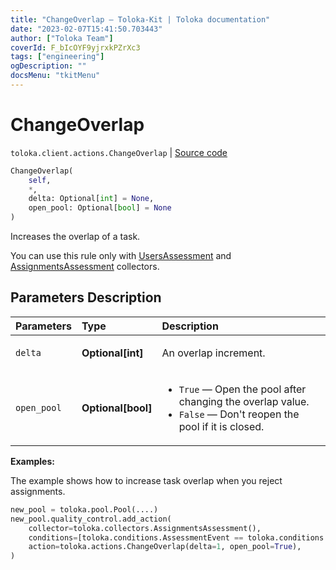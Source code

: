 ```yaml
---
title: "ChangeOverlap — Toloka-Kit | Toloka documentation"
date: "2023-02-07T15:41:50.703443"
author: ["Toloka Team"]
coverId: F_bIcOYF9yjrxkPZrXc3
tags: ["engineering"]
ogDescription: ""
docsMenu: "tkitMenu"
---
```


# ChangeOverlap
`toloka.client.actions.ChangeOverlap` | [Source code](https://github.com/Toloka/toloka-kit/blob/v1.1.3/src/client/actions.py#L131)

```python
ChangeOverlap(
    self,
    *,
    delta: Optional[int] = None,
    open_pool: Optional[bool] = None
)
```

Increases the overlap of a task.

You can use this rule only with [UsersAssessment](/docs/toloka-kit/reference/toloka.client.collectors.UsersAssessment) and [AssignmentsAssessment](/docs/toloka-kit/reference/toloka.client.collectors.AssignmentsAssessment) collectors.

## Parameters Description

| Parameters | Type | Description |
| :----------| :----| :-----------|
`delta`|**Optional\[int\]**|<p>An overlap increment.</p>
`open_pool`|**Optional\[bool\]**|<ul> <li>`True` — Open the pool after changing the overlap value.</li> <li>`False` — Don&#x27;t reopen the pool if it is closed.</li> </ul>

**Examples:**

The example shows how to increase task overlap when you reject assignments.

```python
new_pool = toloka.pool.Pool(....)
new_pool.quality_control.add_action(
    collector=toloka.collectors.AssignmentsAssessment(),
    conditions=[toloka.conditions.AssessmentEvent == toloka.conditions.AssessmentEvent.REJECT],
    action=toloka.actions.ChangeOverlap(delta=1, open_pool=True),
)
```
